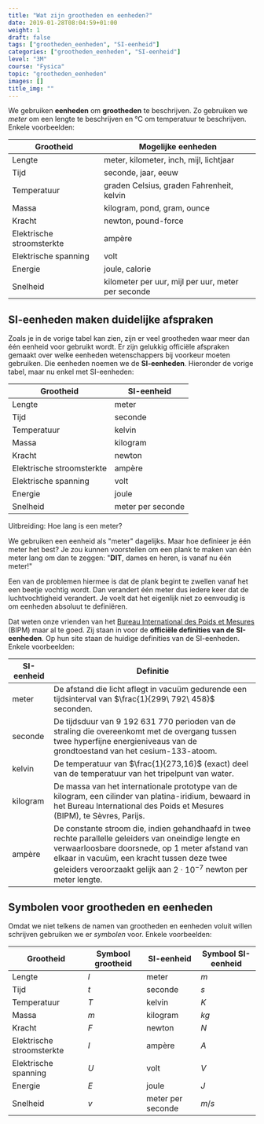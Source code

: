 ```yaml
---
title: "Wat zijn grootheden en eenheden?"
date: 2019-01-28T08:04:59+01:00
weight: 1
draft: false
tags: ["grootheden_eenheden", "SI-eenheid"]
categories: ["grootheden_eenheden", "SI-eenheid"]
level: "3M"
course: "Fysica"
topic: "grootheden_eenheden"
images: []
title_img: ""
---
```


We gebruiken **eenheden** om **grootheden** te beschrijven. Zo gebruiken we
_meter_ om een lengte te beschrijven en °C om temperatuur te beschrijven. Enkele
voorbeelden:

| Grootheid                 | Mogelijke eenheden                                 |
| ------------------------- | -------------------------------------------------- |
| Lengte                    | meter, kilometer, inch, mijl, lichtjaar            |
| Tijd                      | seconde, jaar, eeuw                                |
| Temperatuur               | graden Celsius, graden Fahrenheit, kelvin          |
| Massa                     | kilogram, pond, gram, ounce                        |
| Kracht                    | newton, pound-force                                |
| Elektrische stroomsterkte | ampère                                             |
| Elektrische spanning      | volt                                               |
| Energie                   | joule, calorie                                     |
| Snelheid                  | kilometer per uur, mijl per uur, meter per seconde |

## SI-eenheden maken duidelijke afspraken

Zoals je in de vorige tabel kan zien, zijn er veel grootheden waar meer dan één
eenheid voor gebruikt wordt. Er zijn gelukkig officiële afspraken gemaakt over
welke eenheden wetenschappers bij voorkeur moeten gebruiken. Die eenheden
noemen we de **SI-eenheden**. Hieronder de vorige tabel, maar nu enkel met
SI-eenheden:

| Grootheid                 | SI-eenheid        |
| ------------------------- | ----------------- |
| Lengte                    | meter             |
| Tijd                      | seconde           |
| Temperatuur               | kelvin            |
| Massa                     | kilogram          |
| Kracht                    | newton            |
| Elektrische stroomsterkte | ampère            |
| Elektrische spanning      | volt              |
| Energie                   | joule             |
| Snelheid                  | meter per seconde |

<Expand>

Uitbreiding: Hoe lang is een meter?

We gebruiken een eenheid als "meter" dagelijks. Maar hoe definieer je één meter
het best? Je zou kunnen voorstellen om een plank te maken van één meter lang om
dan te zeggen: "**DIT**, dames en heren, is vanaf nu één meter!"

Een van de problemen hiermee is dat de plank begint te zwellen vanaf het een
beetje vochtig wordt. Dan verandert één meter dus iedere keer dat de
luchtvochtigheid verandert. Je voelt dat het eigenlijk niet zo eenvoudig is om
eenheden absoluut te definiëren.

Dat weten onze vrienden van het [Bureau International des Poids et Mesures](https://www.bipm.org/en/measurement-units/)
(BIPM) maar al te goed. Zij staan in voor de **officiële definities van de
SI-eenheden**. Op hun site staan de huidige definities van de SI-eenheden. Enkele voorbeelden:

| SI-eenheid | Definitie                                                                                                                                                                                                                                                                          |
| ---------- | ---------------------------------------------------------------------------------------------------------------------------------------------------------------------------------------------------------------------------------------------------------------------------------- |
| meter      | De afstand die licht aflegt in vacuüm gedurende een tijdsinterval van $\frac{1}{299\ 792\ 458}$ seconden.                                                                                                                                                                          |
| seconde    | De tijdsduur van $9\ 192\ 631\ 770$ perioden van de straling die overeenkomt met de overgang tussen twee hyperfijne energieniveaus van de grondtoestand van het cesium-133-atoom.                                                                                                  |
| kelvin     | De temperatuur van $\frac{1}{273,16}$ (exact) deel van de temperatuur van het tripelpunt van water.                                                                                                                                                                                |
| kilogram   | De massa van het internationale prototype van de kilogram, een cilinder van platina-iridium, bewaard in het Bureau International des Poids et Mesures (BIPM), te Sèvres, Parijs.                                                                                                   |
| ampère     | De constante stroom die, indien gehandhaafd in twee rechte parallelle geleiders van oneindige lengte en verwaarloosbare doorsnede, op 1 meter afstand van elkaar in vacuüm, een kracht tussen deze twee geleiders veroorzaakt gelijk aan $2\cdot 10^{−7}$ newton per meter lengte. |

</Expand>

## Symbolen voor grootheden en eenheden

Omdat we niet telkens de namen van grootheden en eenheden voluit willen
schrijven gebruiken we er _symbolen_ voor. Enkele voorbeelden:

| Grootheid                 | Symbool grootheid | SI-eenheid        | Symbool SI-eenheid |
| ------------------------- | ----------------- | ----------------- | ------------------ |
| Lengte                    | $\si{l}$          | meter             | $\si{m}$           |
| Tijd                      | $\si{t}$          | seconde           | $\si{s}$           |
| Temperatuur               | $\si{T}$          | kelvin            | $\si{K}$           |
| Massa                     | $\si{m}$          | kilogram          | $\si{kg}$          |
| Kracht                    | $\si{F}$          | newton            | $\si{N}$           |
| Elektrische stroomsterkte | $\si{I}$          | ampère            | $\si{A}$           |
| Elektrische spanning      | $\si{U}$          | volt              | $\si{V}$           |
| Energie                   | $\si{E}$          | joule             | $\si{J}$           |
| Snelheid                  | $\si{v}$          | meter per seconde | $\si{m/s}$         |
